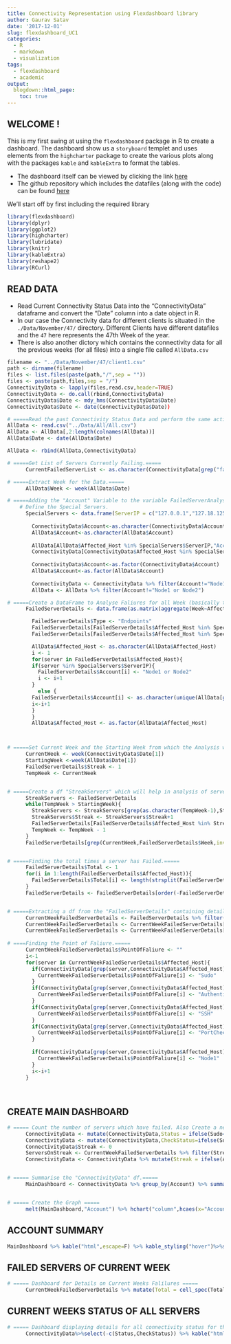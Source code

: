```yaml
---
title: Connectivity Representation using Flexdashboard library
author: Gaurav Satav
date: '2017-12-01'
slug: flexdashboard_UC1
categories:
  - R
  - markdown
  - visualization
tags:
  - flexdashboard
  - academic
output:
  blogdown::html_page:
    toc: true
---
```



## WELCOME !
This is my first swing at using the `flexdashboard` package in R to create a dashboard. The dashboard show us a `storyboard` templet and uses elements from the `highcharter` package to create the various plots along with the packages `kable` and `kableExtra` to format the tables.

- The dashboard itself can be viewed by clicking the link [here](https://gauravsatav.github.io/NetworkDashboard/)
- The github repository which includes the datafiles (along with the code) can be found [here](https://github.com/gauravsatav/NetworkDashboard)



We'll start off by first including the required library

```r
library(flexdashboard)
library(dplyr)
library(ggplot2)
library(highcharter)
library(lubridate)
library(knitr)
library(kableExtra)
library(reshape2)
library(RCurl)
```


## READ DATA

* Read Current Connectivity Status Data into the "ConnectivityData" dataframe and convert the "Date" column into a date object in R.
* In our case the Connectivity data for different clients is situated in the `./Data/November/47/` directory. Different Clients have different datafiles and the `47` here represents the 47th Week of the year. 
* There is also another dictory which contains the connectivity data for all the previous weeks (for all files) into a single file called `AllData.csv`

```r
filename <- "../Data/November/47/client1.csv"
path <- dirname(filename)
files <- list.files(paste(path,"/",sep = ""))
files <- paste(path,files,sep = "/")
ConnectivityData <- lapply(files,read.csv,header=TRUE)
ConnectivityData <- do.call(rbind,ConnectivityData)
ConnectivityData$Date <- mdy_hms(ConnectivityData$Date)
ConnectivityData$Date <- date(ConnectivityData$Date))

# =====Read the past Connectivity Status Data and perform the same actions, Also bind the current weeks data to it.=====
AllData <- read.csv("../Data/All/All.csv")
AllData <- AllData[,2:length(colnames(AllData))]
AllData$Date <- date(AllData$Date)

AllData <- rbind(AllData,ConnectivityData)
```



```r

# =====Get List of Servers Currently Failing.=====
      CurrentFailedServerList <- as.character(ConnectivityData[grep("fail",as.character(ConnectivityData$Sudo),ignore.case = TRUE),"Affected_Host"])

# =====Extract Week for the Data.=====
      AllData$Week <- week(AllData$Date)

# =====Adding the "Account" Variable to the variable FailedServerAnalysis.Just Excluding Jumpboxes and Node2s from the Analysis as they Skew the accounts to which they belong by changinig the "Account" for them in the Current Weeks Data as "Node1 or Node2" and in variable FailedServerDetails "Type" to "Node1 or Node2"=====
    # Define the Special Servers.  
      SpecialServers <- data.frame(ServerIP = c("127.0.0.1","127.18.125.25","111.24.8.64","111.24.8.63","111.12.1.121","111.12.2.12"),Type = c("Node1","Node1","Node2","Node2","Other","Other"),stringsAsFactors = FALSE)
        
        ConnectivityData$Account<-as.character(ConnectivityData$Account)
        AllData$Account<-as.character(AllData$Account)
        
        AllData[AllData$Affected_Host %in% SpecialServers$ServerIP,"Account"] <- "Node1 or Node2"
        ConnectivityData[ConnectivityData$Affected_Host %in% SpecialServers$ServerIP,"Account"] <- "Node1 or Node2"
        
        ConnectivityData$Account<-as.factor(ConnectivityData$Account)
        AllData$Account<-as.factor(AllData$Account)
        
        ConnectivityData <- ConnectivityData %>% filter(Account!="Node1 or Node2")
        AllData <- AllData %>% filter(Account!="Node1 or Node2")

# =====Create a DataFrame to Analyse Faliures for all Week (basically to Analyse the Complete Servers). Find the Failed Servers in the AllData and create a new column 'Week' which contains the weeks seperated by "," on which the particular server had failed.=====
      FailedServerDetails <- data.frame(as.matrix(aggregate(Week~Affected_Host,data = AllData[AllData$Sudo=='Failed',],FUN=function(myweek){paste(myweek,collapse = ",")})),stringsAsFactors = FALSE)

        FailedServerDetails$Type <- "Endpoints"
        FailedServerDetails[FailedServerDetails$Affected_Host %in% SpecialServers$ServerIP,"Type"] <- "Node1 or Node2"
        FailedServerDetails[FailedServerDetails$Affected_Host %in% SpecialServers$ServerIP,"Type"] <- "Node1 or Node2"

        AllData$Affected_Host <- as.character(AllData$Affected_Host)
        i <- 1
        for(server in FailedServerDetails$Affected_Host){
        if(server %in% SpecialServers$ServerIP){
          FailedServerDetails$Account[i] <- "Node1 or Node2"
          i <- i+1
        }  
          else {
        FailedServerDetails$Account[i] <- as.character(unique(AllData[grep(server,AllData$Affected_Host),"Account"]))
        i<-i+1
        }
        }
        AllData$Affected_Host <- as.factor(AllData$Affected_Host)



# =====Set Current Week and the Starting Week from which the Analysis will be starting. Also Setting the defalut streak for failed servers as 1=====
      CurrentWeek <- week(ConnectivityData$Date[1])
      StartingWeek <-week(AllData$Date[1])
      FailedServerDetails$Streak <- 1
      TempWeek <- CurrentWeek


# =====Create a df "StreakServers" which will help in analysis of server's streak information by parsing the "Week" column of the FailedServerDetail and adding 1 to the default Streak of 1 to the failed Server.=====
      StreakServers <- FailedServerDetails
      while(TempWeek > StartingWeek){
        StreakServers <- StreakServers[grep(as.character(TempWeek-1),StreakServers$Week),]
        StreakServers$Streak <- StreakServers$Streak+1
        FailedServerDetails[FailedServerDetails$Affected_Host %in% StreakServers$Affected_Host,"Streak"] <-FailedServerDetails[FailedServerDetails$Affected_Host %in% StreakServers$Affected_Host,"Streak"]+1
        TempWeek <- TempWeek - 1
      }
      FailedServerDetails[grep(CurrentWeek,FailedServerDetails$Week,invert = TRUE),"Streak"] <- 0


# =====Finding the total times a server has Failed.=====
      FailedServerDetails$Total <- 1
      for(i in 1:length(FailedServerDetails$Affected_Host)){
        FailedServerDetails$Total[i] <- length(strsplit(FailedServerDetails$Week[i],split=",")[[1]])
      }
      FailedServerDetails <- FailedServerDetails[order(-FailedServerDetails$Streak),]


# =====Extracting a df from the "FailedServerDetails" containing details only of Servers which have failed for the current week.=====
      CurrentWeekFailedServerDetails <- FailedServerDetails %>% filter(Affected_Host %in% CurrentFailedServerList)
      CurrentWeekFailedServerDetails <- CurrentWeekFailedServerDetails[order(-CurrentWeekFailedServerDetails$Total),]
      CurrentWeekFailedServerDetails <- CurrentWeekFailedServerDetails[order(-CurrentWeekFailedServerDetails$Streak),]
      
# ====Finding the Point of Faliure.=====
      CurrentWeekFailedServerDetails$PointOfFaliure <- ""
      i<-1
      for(server in CurrentWeekFailedServerDetails$Affected_Host){
        if(ConnectivityData[grep(server,ConnectivityData$Affected_Host),"Sudo"]=="Failed"){
          CurrentWeekFailedServerDetails$PointOfFaliure[i] <- "Sudo"
        }
        if(ConnectivityData[grep(server,ConnectivityData$Affected_Host),"Authentication"]=="Failed"){
          CurrentWeekFailedServerDetails$PointOfFaliure[i] <- "Authentication"
        }
        if(ConnectivityData[grep(server,ConnectivityData$Affected_Host),"SSH_to_endpoint"]=="Failed"){
          CurrentWeekFailedServerDetails$PointOfFaliure[i] <- "SSH"
        }
        if(ConnectivityData[grep(server,ConnectivityData$Affected_Host),"Port_Check_Status"]=="Failed"){
          CurrentWeekFailedServerDetails$PointOfFaliure[i] <- "PortCheck"
        }
        
        if(ConnectivityData[grep(server,ConnectivityData$Affected_Host),"Node1_Status"]=="Failed"){
          CurrentWeekFailedServerDetails$PointOfFaliure[i] <- "Node1"
        }
        i<-i+1
      }
      
            
```


## CREATE MAIN DASHBOARD


```r

# ===== Count the number of servers which have failed. Also Create a new column which says how many servers are on a streak since last week.=====
      ConnectivityData <- mutate(ConnectivityData,Status = ifelse(Sudo=="Success",1,0))
      ConnectivityData <- mutate(ConnectivityData,CheckStatus=ifelse(Sudo=="Success",0,1))
      ConnectivityData$Streak <- 0
      ServersOnStreak <- CurrentWeekFailedServerDetails %>% filter(Streak > 1) %>% select(Affected_Host)
      ConnectivityData <- ConnectivityData %>% mutate(Streak = ifelse(Affected_Host %in% ServersOnStreak$Affected_Host,1,0))


# ===== Summarise the "ConnectivityData" df.=====
      MainDashboard <- ConnectivityData %>% group_by(Account) %>% summarise(Total = length(Affected_Host),Success = sum(Status),Failed = sum(CheckStatus),On.A.Streak = sum(Streak))


# ===== Create the Graph =====      
      melt(MainDashboard,"Account") %>% hchart("column",hcaes(x="Account",y="value",group="variable"))

```


## ACCOUNT SUMMARY
```r
MainDashboard %>% kable("html",escape=F) %>% kable_styling("hover")%>%scroll_box(height="500px")
```


## FAILED SERVERS OF CURRENT WEEK

```r

# ===== Dashboard for Details on Current Weeks Falilures =====
      CurrentWeekFailedServerDetails %>% mutate(Total = cell_spec(Total,"html",color=ifelse(Total > 1,"red","black")))%>% kable("html", escape = F) %>% kable_styling("hover", full_width = F)%>%scroll_box(height="500px")

```



## CURRENT WEEKS STATUS OF ALL SERVERS

```r

# ===== Dashboard displaying details for all connectivity status for this week Successful as well as Failed.=====
      ConnectivityData%>%select(-c(Status,CheckStatus)) %>% kable("html",escape = F) %>% kable_styling("hover", full_width = F)%>%scroll_box(height="500px")

```
